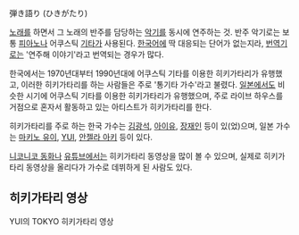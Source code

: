 弾き語り (ひきがたり)

[[노래]]를 하면서 그 노래의 반주를 담당하는 [[악기]]를 동시에 연주하는 것. 반주 악기로는 보통 [[피아노]]나 어쿠스틱 [[기타]]가 사용된다. [[한국어]]에 딱 대응되는 단어가 없는지라, [[번역기]]로는 '연주해 이야기'라고 번역되는 경우가 많다.

한국에서는 1970년대부터 1990년대에 어쿠스틱 기타를 이용한 히키가타리가 유행했고, 이러한 히키가타리를 하는 사람들은 주로 '통기타 가수'라고 불렸다. [[일본]]에서도 비슷한 시기에 어쿠스틱 기타를 이용한 히키가타리가 유행했으며, 주로 라이브 하우스를 거점으로 혼자서 활동하고 있는 아티스트가 히키가타리를 한다.

히키가타리를 주로 하는 한국 가수는 [[김광석]], [[아이유]], [[장재인]] 등이 있(었)으며, 일본 가수는 [[마키노 유이]], [[YUI]], [[안젤라 아키]] 등이 있다.

[[니코니코 동화]]나 [[유튜브]]에서는 히키가타리 동영상을 많이 볼 수 있으며, 실제로 히키가타리 동영상을 올리다가 가수로 데뷔하게 된 사람도 있다.

== 히키가타리 영상 ==
{{{#!html
<iframe width="560" height="315" src="http://www.youtube.com/embed/I28P9jSNmeI" frameborder="0" allowfullscreen></iframe>
}}}
YUI의 TOKYO 히키가타리 영상
